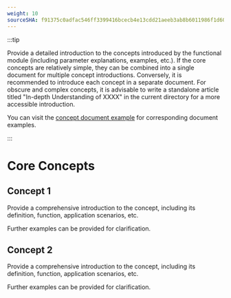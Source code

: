 ```yaml
---
weight: 10
sourceSHA: f91375c0adfac546ff3399416bcecb4e13cdd21aeeb3ab8b6011986f1d6001f0
---
```


:::tip

Provide a detailed introduction to the concepts introduced by the functional module (including parameter explanations, examples, etc.).
If the core concepts are relatively simple, they can be combined into a single document for multiple concept introductions. Conversely, it is recommended to introduce each concept in a separate document.
For obscure and complex concepts, it is advisable to write a standalone article titled "In-depth Understanding of XXXX" in the current directory for a more accessible introduction.

You can visit the [concept document example](https://product-doc-guide.alauda.cn/template/concept/core_example.html) for corresponding document examples.

:::

# Core Concepts

## Concept 1

Provide a comprehensive introduction to the concept, including its definition, function, application scenarios, etc.

Further examples can be provided for clarification.

## Concept 2

Provide a comprehensive introduction to the concept, including its definition, function, application scenarios, etc.

Further examples can be provided for clarification.
